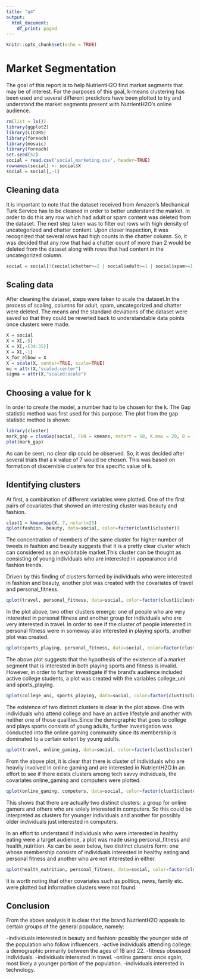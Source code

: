 ```yaml
---
title: "q4"
output:
  html_document:
    df_print: paged
---
```


```r
knitr::opts_chunk$set(echo = TRUE)
```

# Market Segmentation

The goal of this report is to help NutrientH2O find market segments that may be of interest. For the purposes of this goal, k-means clustering has been used and several different predictors have been plotted to try and understand the market segments present with NutrientH2O's online audience.

```r
rm(list = ls())
library(ggplot2)
library(LICORS)
library(foreach)
library(mosaic)
library(foreach)
set.seed(52)
social = read.csv('social_marketing.csv', header=TRUE)
rownames(social) <- social$X
social = social[,-1]
```

## Cleaning data
It is important to note that the dataset received from Amazon's Mechanical Turk Service has to be cleaned in order to better understand the market. In order to do this any row which had adult or spam content was deleted from the dataset. The next step taken was to filter out rows with high density of uncategorized and chatter content. Upon closer inspection, it was recognized that several rows had high counts in the chatter column. So, it was decided that any row that had a chatter count of more than 2 would be deleted from the dataset along with rows that had content in the uncategorized column.

```r
social = social[!(social$chatter>=2 | social$adult>=1 | social$spam>=1 | social$uncategorized>=1),]
```

## Scaling data
After cleaning the dataset, steps were taken to scale the dataset.In the process of scaling, columns for adult, spam, uncategorized and chatter were deleted. The means and the standard deviations of the dataset were saved so that they could be reverted back to understandable data points once clusters were made.

```r
X = social
X = X[,-5]
X = X[,-(34:35)]
X = X[,-1]
X_for_elbow = X
X = scale(X, center=TRUE, scale=TRUE)
mu = attr(X,"scaled:center")
sigma = attr(X,"scaled:scale")

```

## Choosing a value for k
In order to create the model, a number had to be chosen for the k. The Gap statistic method was first used for this purpose. The plot from the gap statistic method is shown:

```r
library(cluster)
mark_gap = clusGap(social, FUN = kmeans, nstart = 50, K.max = 20, B = 100)
plot(mark_gap)

```

As can be seen, no clear dip could be observed. So, it was decided after several trials that a k value of 7 would be chosen. This was based on formation of discernible clusters for this specific value of k.

## Identifying clusters
At first, a combination of different variables were plotted. One of the first pairs of covariates that showed an interesting cluster was beauty and fashion.

```r
clust1 = kmeanspp(X, 7, nstart=25)
qplot(fashion, beauty, data=social, color=factor(clust1$cluster))

```

The concentration of members of the same cluster for higher number of tweets in fashion and beauty suggests that it is a pretty clear cluster which can considered as an exploitable market.This cluster can be thought as consisting of young individuals who are interested in appearance and fashion trends.

Driven by this finding of clusters formed by individuals who were interested in fashion and beauty, another plot was created with the covariates of travel and personal_fitness.

```r
qplot(travel, personal_fitness, data=social, color=factor(clust1$cluster))

```

In the plot above, two other clusters emerge: one of people who are very interested in personal fitness and another group for individuals who are very interested in travel. In order to see if the cluster of people interested in personal fitness were in someway also interested in playing sports, another plot was created.

```r
qplot(sports_playing, personal_fitness, data=social, color=factor(clust1$cluster))

```
The above plot suggests that the hypothesis of the existence of a market segment that is interested in both playing sports and fitness is invalid. However, in order to further investigate if the brand's audience included active college students, a plot was created with the variables college_uni and sports_playing. 

```r
qplot(college_uni, sports_playing, data=social, color=factor(clust1$cluster))

```
The existence of two distinct clusters is clear in the plot above. One with individuals who attend college and have an active lifestyle and another with neither one of those qualities.Since the demographic that goes to college and plays sports consists of young adults, further investigation was conducted into the online gaming community since its membership is dominated to a certain extent by young adults.

```r
qplot(travel, online_gaming, data=social, color=factor(clust1$cluster))

```
From the above plot, it is clear that there is cluster of individuals who are heavily involved in online gaming and are interested in NutrientH2O.In an effort to see if there exists clusters among tech savvy individuals, the covariates online_gaming and computers were plotted.

```r
qplot(online_gaming, computers, data=social, color=factor(clust1$cluster))

```

This shows that there are actually two distinct clusters: a group for online gamers and others who are solely interested in computers. So this could be interpreted as clusters for younger individuals and another for possibly older individuals just interested in computers.

In an effort to understand if individuals who were interested in healthy eating were a target audience, a plot was made using personal_fitness and health_nutrition. As can be seen below, two distinct clusetrs form: one whose membership consists of individuals interested in healthy eating and personal fitness and another who are not interested in either.


```r
qplot(health_nutrition, personal_fitness, data=social, color=factor(clust1$cluster))
```


It is worth noting that other covariates such as politics, news, family etc. were plotted but informative clusters were not found. 

## Conclusion

From the above analysis it is clear that the brand NutrientH2O appeals to certain groups of the general populace, namely:

-individuals interested in beauty and fashion: possibly the younger side of the population who follow influencers.
-active individuals attending college: a demographic primarily between the ages of 18 and 22.
-fitness obsessed individuals.
-individuals interested in travel.
-online gamers: once again, most likely a younger portion of the population.
-individuals interested in technology.




